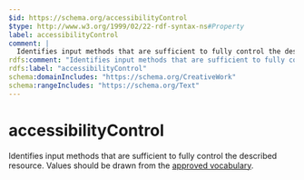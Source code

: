 ```yaml
---
$id: https://schema.org/accessibilityControl
$type: http://www.w3.org/1999/02/22-rdf-syntax-ns#Property
label: accessibilityControl
comment: |
  Identifies input methods that are sufficient to fully control the described resource. Values should be drawn from the [approved vocabulary](https://www.w3.org/2021/a11y-discov-vocab/latest/#accessibilityControl-vocabulary).
rdfs:comment: "Identifies input methods that are sufficient to fully control the described resource. Values should be drawn from the [approved vocabulary](https://www.w3.org/2021/a11y-discov-vocab/latest/#accessibilityControl-vocabulary)."
rdfs:label: "accessibilityControl"
schema:domainIncludes: "https://schema.org/CreativeWork"
schema:rangeIncludes: "https://schema.org/Text"
---
```


# accessibilityControl

Identifies input methods that are sufficient to fully control the described resource. Values should be drawn from the [approved vocabulary](https://www.w3.org/2021/a11y-discov-vocab/latest/#accessibilityControl-vocabulary).

